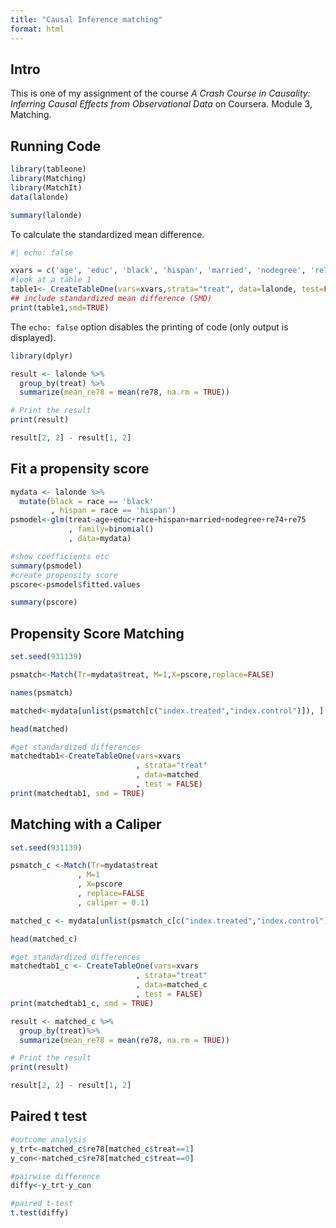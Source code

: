 ```yaml
---
title: "Causal Inference matching"
format: html
---
```


## Intro

This is one of my assignment of the course _A Crash Course in Causality: Inferring Causal Effects from Observational Data_ on Coursera. Module 3, Matching.

## Running Code

```r
library(tableone)
library(Matching)
library(MatchIt)
data(lalonde)
```
```r
summary(lalonde)
```

To calculate the standardized mean difference.

```r
#| echo: false

xvars = c('age', 'educ', 'black', 'hispan', 'married', 'nodegree', 're74', 're75')
#look at a table 1
table1<- CreateTableOne(vars=xvars,strata="treat", data=lalonde, test=FALSE)
## include standardized mean difference (SMD)
print(table1,smd=TRUE)
```

The `echo: false` option disables the printing of code (only output is displayed).

```r
library(dplyr)

result <- lalonde %>%
  group_by(treat) %>%
  summarize(mean_re78 = mean(re78, na.rm = TRUE))

# Print the result
print(result)

result[2, 2] - result[1, 2]
```

## Fit a propensity score

```r
mydata <- lalonde %>% 
  mutate(black = race == 'black'
         , hispan = race == 'hispan')
psmodel<-glm(treat~age+educ+race+hispan+married+nodegree+re74+re75
             , family=binomial()
             , data=mydata)

#show coefficients etc
summary(psmodel)
#create propensity score
pscore<-psmodel$fitted.values

summary(pscore)
```

## Propensity Score Matching

```r
set.seed(931139)

psmatch<-Match(Tr=mydata$treat, M=1,X=pscore,replace=FALSE)

names(psmatch)

matched<-mydata[unlist(psmatch[c("index.treated","index.control")]), ]

head(matched)

#get standardized differences
matchedtab1<-CreateTableOne(vars=xvars
                            , strata="treat"
                            , data=matched
                            , test = FALSE)
print(matchedtab1, smd = TRUE)
```

## Matching with a Caliper 

```r
set.seed(931139)

psmatch_c <-Match(Tr=mydata$treat
               , M=1
               , X=pscore
               , replace=FALSE
               , caliper = 0.1)

matched_c <- mydata[unlist(psmatch_c[c("index.treated","index.control")]), ]

head(matched_c)
```

```r
#get standardized differences
matchedtab1_c <- CreateTableOne(vars=xvars
                            , strata="treat"
                            , data=matched_c
                            , test = FALSE)
print(matchedtab1_c, smd = TRUE)
```

```r
result <- matched_c %>%
  group_by(treat)%>%
  summarize(mean_re78 = mean(re78, na.rm = TRUE))

# Print the result
print(result)

result[2, 2] - result[1, 2]
```

## Paired t test
```r
#outcome analysis
y_trt<-matched_c$re78[matched_c$treat==1]
y_con<-matched_c$re78[matched_c$treat==0]

#pairwise difference
diffy<-y_trt-y_con

#paired t-test
t.test(diffy)
```


